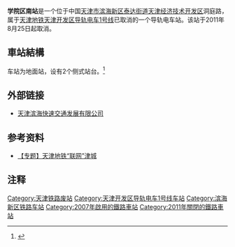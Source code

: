 {{noteTA
|G1=Transport}}
{{Infobox station
|name = 学院区南
|eng_name = South of College District
|linecolour = {{天津地铁颜色|T1}}
|image = Missing image text.svg
|caption = 
|other_name = 
|country = {{CHN}}
|borough = [[天津市|天津市]][[滨海新区|滨海新区]][[泰达街道|泰达街道]]
|address = [[天津经济技术开发区|天津经济技术开发区]]洞庭路
|coordinates = {{coord|39.0809|N|117.6966|E|display=inline,title|Region:CH_type}}
|elevation = 
|owned = 
|operator = [[天津轨道交通集团|天津轨道交通集团]]
|lines = {{天津地铁线路名|T1|SL}}
|distance = 
|platform = 2座[[侧式站台|侧式站台]]
|tracks = 2条
|bus_routes = 
|bus_stands = 
|connections = 公交站
|structure = 地面车站
|hall = 
|depth = 
|levels = 
|interchange = 
|exits = 
|lift = 
|escalator = 
|architect = 
|architectural_style = 
|colour = 
|type = 
|status = 已停运
|code = 
|zone = 
|classification = 
|website = 
|built = 
|opened = 2007年5月10日
|closed = 2011年8月25日
|pass_year = 
|passengers = 
|pass_system = 
|pass_rank = 
|mpassengers = 
|trains = 
|station_hours = 
|hours = 
|adjacent = {{adjacent stations|system=天津地铁|line=T1|left=第十一大街|right=联合研究院|note-mid=此站已停运}}
|other_services = 
|route_map = 
}}
'''学院区南站'''是一个位于中国[[天津市|天津市]][[滨海新区|滨海新区]][[泰达街道|泰达街道]][[天津经济技术开发区|天津经济技术开发区]]洞庭路，属于[[天津地铁|天津地铁]][[天津开发区导轨电车1号线|天津开发区导轨电车1号线]]已取消的一个导轨电车站。该站于2011年8月25日起取消。
== 車站結構 ==
车站为地面站，设有2个侧式站台。<ref>{{Cite web |url=http://www.ctbmt.cn/html/Operation/OperationView.aspx?ArticleID=314 |title=导轨电车运营简介 |accessdate=2011-04-28 |archive-date=2010-08-18 |archive-url=https://web.archive.org/web/20100818001539/http://www.ctbmt.cn/html/Operation/OperationView.aspx?ArticleID=314 |dead-url=yes }}</ref>

== 外部链接 ==
* [https://web.archive.org/web/20100129201422/http://www.ctbmt.cn/ 天津滨海快速交通发展有限公司]

== 参考资料 ==
* [https://web.archive.org/web/20070905012246/http://news.enorth.com.cn/system/2006/08/09/001379965.shtml 【专题】天津地铁“联网”津城]

== 注释 ==
<div class="references-small">
<references />
</div>

{{天津开发区导轨电车1号线}}
{{天津轨道交通车站列表}}
{{CN-trans-stub}}
[[Category:天津铁路废站|Category:天津铁路废站]]
[[Category:天津开发区导轨电车1号线车站|Category:天津开发区导轨电车1号线车站]]
[[Category:滨海新区铁路车站|Category:滨海新区铁路车站]]
[[Category:2007年啟用的鐵路車站|Category:2007年啟用的鐵路車站]]
[[Category:2011年關閉的鐵路車站|Category:2011年關閉的鐵路車站]]